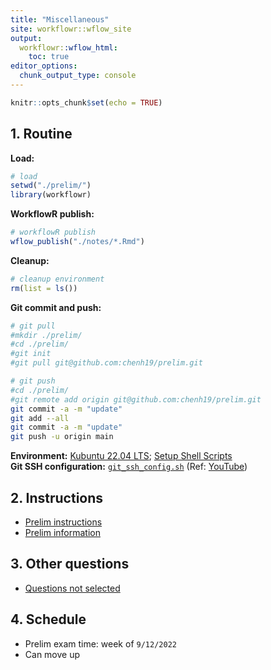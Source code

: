 ```yaml
---
title: "Miscellaneous"
site: workflowr::wflow_site
output:
  workflowr::wflow_html:
    toc: true
editor_options:
  chunk_output_type: console
---
```


```r
knitr::opts_chunk$set(echo = TRUE)
```

## 1. Routine

**Load:**

```r
# load
setwd("./prelim/")
library(workflowr)
```

**WorkflowR publish:**

```r
# workflowR publish
wflow_publish("./notes/*.Rmd")
```

**Cleanup:**

```r
# cleanup environment
rm(list = ls())
```

**Git commit and push:**

```bash
# git pull
#mkdir ./prelim/
#cd ./prelim/ 
#git init
#git pull git@github.com:chenh19/prelim.git

# git push
#cd ./prelim/
#git remote add origin git@github.com:chenh19/prelim.git
git commit -a -m "update"
git add --all
git commit -a -m "update"
git push -u origin main
```

**Environment:** [Kubuntu 22.04 LTS](https://kubuntu.org/); [Setup Shell Scripts](https://github.com/chenh19/MyWorkspace)  
**Git SSH configuration:** [```git_ssh_config.sh```](https://raw.githubusercontent.com/chenh19/rotation2/main/code/0_prepare/git_ssh_config.sh) (Ref: [YouTube](https://youtu.be/YnSMYgIybFU))  


## 2. Instructions

- [Prelim instructions](https://chenh19.github.io/prelim/GGSB_questions_2022/MISC/GGSB_Prelim_Exam_Instructions.pdf)  
- [Prelim information](https://chenh19.github.io/prelim/GGSB_questions_2022/MISC/PrelimExam_Information_from_GGSB_Handbook.pdf)  


## 3. Other questions

- [Questions not selected](https://chenh19.github.io/prelim/GGSB_questions_2022/questions_not_selected.html)


## 4. Schedule

- Prelim exam time: week of ```9/12/2022```
- Can move up
